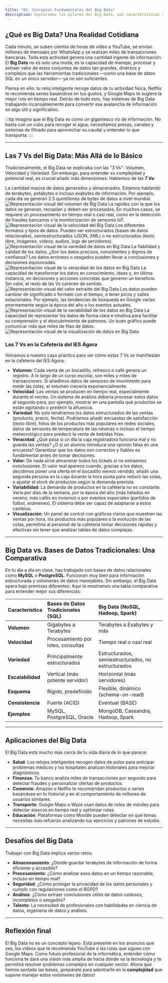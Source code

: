 ```yaml
---
title: "02. Conceptos Fundamentales del Big Data"
description: Exploramos los pilares del Big Data, sus características clave y cómo se diferencia de los sistemas de datos tradicionales.
---
```



## ¿Qué es Big Data? Una Realidad Cotidiana

Cada minuto, se suben cientos de horas de vídeo a YouTube, se envían millones de mensajes por WhatsApp y se realizan miles de transacciones bancarias. Toda esta actividad genera una cantidad ingente de información. El **Big Data** no es solo una moda; es la capacidad de manejar, procesar y extraer valor de estos conjuntos de datos tan grandes, diversos y complejos que las herramientas tradicionales —como una base de datos SQL en un único servidor— ya no son suficientes.

Piensa en ello: tu reloj inteligente recoge datos de tu actividad física, Netflix te recomienda series basándose en tus gustos, y Google Maps te sugiere la mejor ruta en tiempo real. Detrás de todo esto, hay sistemas de Big Data trabajando incansablemente para convertir esa avalancha de información en algo útil y significativo.

:::tip
Imagina que el Big Data es como un gigantesco río de información. No basta con un cubo para recoger el agua; necesitamos presas, canales y sistemas de filtrado para aprovechar su caudal y entender lo que transporta.
:::

---

## Las 7 Vs del Big Data: Más Allá de lo Básico

Tradicionalmente, el Big Data se explicaba con las "3 Vs": Volumen, Velocidad y Variedad. Sin embargo, para entender su complejidad y potencial real, es crucial añadir más dimensiones. Hablemos de las **7 Vs**:

<CardGrid>
  <Card title="Volumen" icon="database">
    La cantidad masiva de datos generados y almacenados. Estamos hablando de terabytes, petabytes o incluso exabytes de información. Por ejemplo, cada día se generan 2.5 quintillones de bytes de datos a nivel mundial.
    <img
      src="/images/sistemas-big-data/ut1/02-conceptos-basicos/volumen.png"
      alt="Representación visual del volumen de Big Data"
      className="max-w-xs h-auto mx-auto mt-4"
      loading="lazy"
      decoding="async"
    />
  </Card>
  <Card title="Velocidad" icon="zap">
    La rapidez con la que los datos se generan, recopilan y deben ser procesados. En muchos casos, se requiere un procesamiento en tiempo real o casi real, como en la detección de fraudes bancarios o la monitorización de sensores IoT.
    <img
      src="/images/sistemas-big-data/ut1/02-conceptos-basicos/velocidad.png"
      alt="Representación visual de la velocidad del Big Data"
      className="max-w-xs h-auto mx-auto mt-4"
      loading="lazy"
      decoding="async"
    />
  </Card>
  <Card title="Variedad" icon="layout-grid">
    Los diferentes formatos y tipos de datos. Pueden ser estructurados (bases de datos relacionales), semiestructurados (JSON, XML) o no estructurados (texto libre, imágenes, vídeos, audios, logs de servidores).
    <img
      src="/images/sistemas-big-data/ut1/02-conceptos-basicos/variedad.png"
      alt="Representación visual de la variedad de datos en Big Data"
      className="max-w-xs h-auto mx-auto mt-4"
      loading="lazy"
      decoding="async"
    />
  </Card>
  <Card title="Veracidad" icon="shield-check">
    La fiabilidad y calidad de los datos. ¿Son los datos precisos, consistentes y dignos de confianza? Los datos erróneos o sesgados pueden llevar a conclusiones y decisiones equivocadas.
    <img
      src="/images/sistemas-big-data/ut1/02-conceptos-basicos/veracidad.png"
      alt="Representación visual de la veracidad de los datos en Big Data"
      className="max-w-xs h-auto mx-auto mt-4"
      loading="lazy"
      decoding="async"
    />
  </Card>
  <Card title="Valor" icon="trending-up">
    La capacidad de transformar los datos en conocimiento, ideas y, en última instancia, en decisiones y acciones concretas que generen un beneficio. Sin valor, el resto de las Vs carecen de sentido.
    <img
      src="/images/sistemas-big-data/ut1/02-conceptos-basicos/valor.png"
      alt="Representación visual del valor extraído del Big Data"
      className="max-w-xs h-auto mx-auto mt-4"
      loading="lazy"
      decoding="async"
    />
  </Card>
  <Card title="Variabilidad" icon="line-chart">
    Los datos pueden cambiar de significado o formato con el tiempo, o tener picos y valles estacionales. Por ejemplo, las tendencias de búsqueda en Google varían enormemente según la época del año o los eventos actuales.
    <img
      src="/images/sistemas-big-data/ut1/02-conceptos-basicos/variabilidad.png"
      alt="Representación visual de la variabilidad de los datos en Big Data"
      className="max-w-xs h-auto mx-auto mt-4"
      loading="lazy"
      decoding="async"
    />
  </Card>
  <Card title="Visualización" icon="bar-chart-2">
    La capacidad de representar los datos de forma clara e intuitiva para facilitar su comprensión y el descubrimiento de patrones. Un buen gráfico puede comunicar más que miles de filas de datos.
    <img
      src="/images/sistemas-big-data/ut1/02-conceptos-basicos/visualizacion.png"
      alt="Representación visual de la visualización de datos en Big Data"
      className="max-w-xs h-auto mx-auto mt-4"
      loading="lazy"
      decoding="async"
    />
  </Card>
</CardGrid>


### Las 7 Vs en la Cafetería del IES Ágora

Volvamos a nuestro caso práctico para ver cómo estas 7 Vs se manifiestan en la cafetería del IES Ágora:

-   **Volumen**: Cada venta de un bocadillo, refresco o café genera un registro. A lo largo de un curso escolar, son miles y miles de transacciones. Si añadimos datos de sensores de movimiento para medir las colas, el volumen crecería exponencialmente.
-   **Velocidad**: Las ventas se producen en tiempo real, especialmente durante el recreo. Un sistema de análisis debería procesar estos datos al segundo para, por ejemplo, mostrar en una pantalla qué productos se están agotando o predecir la afluencia.
-   **Variedad**: No solo tendríamos los datos estructurados de las ventas (producto, precio, fecha). Podríamos añadir encuestas de satisfacción (texto libre), fotos de los productos más populares en redes sociales, datos de sensores de temperatura de las neveras o incluso el tiempo meteorológico para predecir la venta de bebidas frías.
-   **Veracidad**: ¿Qué pasa si un día la caja registradora funciona mal y no guarda las ventas? ¿O si un alumno introduce una opinión falsa en una encuesta? Garantizar que los datos son correctos y fiables es fundamental antes de tomar decisiones.
-   **Valor**: De nada sirve almacenar todos los tickets si no extraemos conclusiones. El valor real aparece cuando, gracias a los datos, decidimos poner una oferta en el bocadillo menos vendido, añadir una segunda persona en la caja durante la hora punta para reducir las colas, o ajustar el stock de productos según la demanda prevista.
-   **Variabilidad**: La demanda de productos en la cafetería no es constante. Varía por días de la semana, por la época del año (más helados en verano, más cafés en invierno) o por eventos especiales (partidos de fútbol, exámenes). El sistema debe ser capaz de adaptarse a estos cambios.
-   **Visualización**: Un panel de control con gráficos claros que muestren las ventas por hora, los productos más populares o la evolución de las colas, permitiría al personal de la cafetería tomar decisiones rápidas y efectivas sin tener que analizar tablas de datos complejas.

---

## Big Data vs. Bases de Datos Tradicionales: Una Comparativa

En tu día a día en clase, has trabajado con bases de datos relacionales como **MySQL** o **PostgreSQL**. Funcionan muy bien para información estructurada y volúmenes de datos manejables. Sin embargo, el Big Data opera bajo premisas diferentes. Aquí te mostramos una tabla comparativa para entender mejor sus diferencias:

| Característica      | Bases de Datos Tradicionales (SQL) | Big Data (NoSQL, Hadoop, Spark) |
| :------------------ | :--------------------------------- | :------------------------------ |
| **Volumen**         | Gigabytes a Terabytes              | Terabytes a Exabytes y más      |
| **Velocidad**       | Procesamiento por lotes, consultas | Tiempo real o casi real         |
| **Variedad**        | Principalmente estructurados      | Estructurados, semiestructurados, no estructurados |
| **Escalabilidad**   | Vertical (más potente servidor)   | Horizontal (más servidores)     |
| **Esquema**         | Rígido, predefinido                | Flexible, dinámico (schema-on-read) |
| **Consistencia**    | Fuerte (ACID)                      | Eventual (BASE)                 |
| **Ejemplos**        | MySQL, PostgreSQL, Oracle          | MongoDB, Cassandra, Hadoop, Spark |

---

## Aplicaciones del Big Data

El Big Data está mucho más cerca de tu vida diaria de lo que parece:

-   **Salud**: Los relojes inteligentes recogen datos de pulso para anticipar problemas médicos y los hospitales analizan historiales para mejorar diagnósticos.
-   **Finanzas**: Tu banco analiza miles de transacciones por segundo para detectar fraudes y personalizar ofertas de productos.
-   **Comercio**: Amazon o Netflix te recomiendan productos o series basándose en tu historial y en el comportamiento de millones de usuarios similares.
-   **Transporte**: Google Maps o Waze usan datos de miles de móviles para detectar atascos en tiempo real y optimizar rutas.
-   **Educación**: Plataformas como Moodle pueden detectar en qué temas necesitas más refuerzo analizando tus ejercicios y patrones de estudio.

---

## Desafíos del Big Data

Trabajar con Big Data implica varios retos:

-   **Almacenamiento**: ¿Dónde guardar terabytes de información de forma eficiente y accesible?
-   **Procesamiento**: ¿Cómo analizar esos datos en un tiempo razonable, incluso en tiempo real?
-   **Seguridad**: ¿Cómo proteger la privacidad de los datos personales y cumplir con regulaciones como el RGPD?
-   **Análisis**: ¿Cómo extraer conclusiones útiles de datos ruidosos, incompletos o sesgados?
-   **Talento**: La necesidad de profesionales con habilidades en ciencia de datos, ingeniería de datos y análisis.

---

## Reflexión final

El Big Data no es un concepto lejano. Está presente en los anuncios que ves, los vídeos que te recomienda YouTube o las rutas que sigues con Google Maps. Como futuro profesional de la informática, entender cómo funciona te dará una visión más amplia de hacia dónde va la tecnología y te permitirá resolver problemas complejos en cualquier sector. Ahora que hemos sentado las bases, ¡prepárate para adentrarte en la **complejidad** que supone manejar estos volúmenes de datos!
